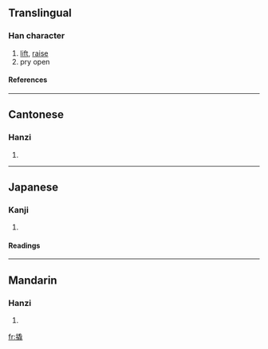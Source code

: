 ==Translingual==

===Han character===
{{Han char|rn=64|rad=手|as=12|sn=15|four=5201<sub>4</sub>|canj=手竹山山 (QHUU)}}
# [[lift]], [[raise]]
# pry open

====References====
{{Han ref|kx=0456.140|dkj=12746|dj=0805.100|hdz=31959.020|uh=64AC|ud=25772|bh=BCC0|bd=48320}}

----
==Cantonese==

===Hanzi===
{{yue-hanzi|jyut=|y=giu6, hiu3}}
# {{defn|Cantonese}}

----
==Japanese==

===Kanji===
{{ja-kanji|grade=|rs=手12}}
# {{defn|Japanese}} 

====Readings====
{{ja-readings|on=[[きょう]] (kyō)|kun=[[あげる]] (ageru)}}

----
==Mandarin==

===Hanzi===
{{cmn-hanzi|pin=[[bō]] (bo1), [[bǒ]] (bo3), [[qiào]] (qiao4)|wg=po<sup>1</sup>, po<sup>3</sup>, ch'iao<sup>4</sup>}}
# {{defn|Mandarin}}

[[fr:撬]]